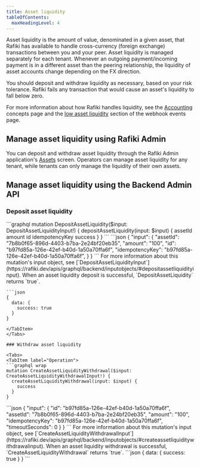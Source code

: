 ```yaml
---
title: Asset liquidity
tableOfContents:
  maxHeadingLevel: 4
---
```



Asset liquidity is the amount of value, denominated in a given asset, that Rafiki has available to handle cross-currency (foreign exchange) transactions between you and your peer. Asset liquidity is managed separately for each tenant. Whenever an outgoing payment/incoming payment is in a different asset than the peering relationship, the liquidity of asset accounts change depending on the FX direction.

You should deposit and withdraw liquidity as necessary, based on your risk tolerance. Rafiki fails any transaction that would cause an asset's liquidity to fall below zero.

For more information about how Rafiki handles liquidity, see the [Accounting](/overview/concepts/accounting) concepts page and the [low asset liquidity](/integration/requirements/webhook-events#low-asset-liquidity) section of the webhook events page.

## Manage asset liquidity using Rafiki Admin

You can deposit and withdraw asset liquidity through the Rafiki Admin application's [Assets](/admin/admin-user-guide/#edit-asset) screen. Operators can manage asset liquidity for any tenant, while tenants can only manage the liquidity of their own assets.

## Manage asset liquidity using the Backend Admin API

<IdempotencyNote />

### Deposit asset liquidity

<Tabs>
  <TabItem label="Operation">
    ```graphql
    mutation DepositAssetLiquidity($input: DepositAssetLiquidityInput!) {
      depositAssetLiquidity(input: $input) {
        assetId
        amount
        id
        idempotencyKey
        success
      }
    }
  ```
  </TabItem>
  <TabItem label="Variables">
    ```json
    {
      "input": {
        "assetId": "7b8b0f65-896d-4403-b7ba-2e24bf20eb35",
        "amount": "100",
        "id": "b97fd85a-126e-42ef-b40d-1a50a70ffa6f",
        "idempotencyKey": "b97fd85a-126e-42ef-b40d-1a50a70ffa6f",
      }
    }
  ```
  For more information about this mutation's input object, see [`DepositAssetLiquidityInput`](https://rafiki.dev/apis/graphql/backend/inputobjects/#depositassetliquidityinput). 
  </TabItem>
  <TabItem label="Response">
    When an asset liquidity deposit is successful, `DepositAssetLiquidity` returns `true`.

    ```json
    {
      data: {
        success: true
      }
    }

````
</TabItem>
</Tabs>

### Withdraw asset liquidity

<Tabs>
<TabItem label="Operation">
```graphql wrap
mutation CreateAssetLiquidityWithdrawal($input: CreateAssetLiquidityWithdrawalInput!) {
  createAssetLiquidityWithdrawal(input: $input) {
    success
  }
}
````

  </TabItem>
  <TabItem label="Variables">
  ```json
  {
    "input": {
      "id": "b97fd85a-126e-42ef-b40d-1a50a70ffa6f",
      "assetId": "7b8b0f65-896d-4403-b7ba-2e24bf20eb35",
      "amount": "100",
      "idempotencyKey": "b97fd85a-126e-42ef-b40d-1a50a70ffa6f",
      "timeoutSeconds": 0
    }
  }
  ```
  For more information about this mutation's input object, see [`CreateAssetLiquidityWithdrawalInput`](https://rafiki.dev/apis/graphql/backend/inputobjects/#createassetliquiditywithdrawalinput).
  </TabItem>
  <TabItem label="Response">
  When an asset liquidity withdrawal is successful, `CreateAssetLiquidityWithdrawal` returns `true`.
  ```json
   {
    data: {
      success: true
    }
  }
  ```
  </TabItem>
</Tabs>
